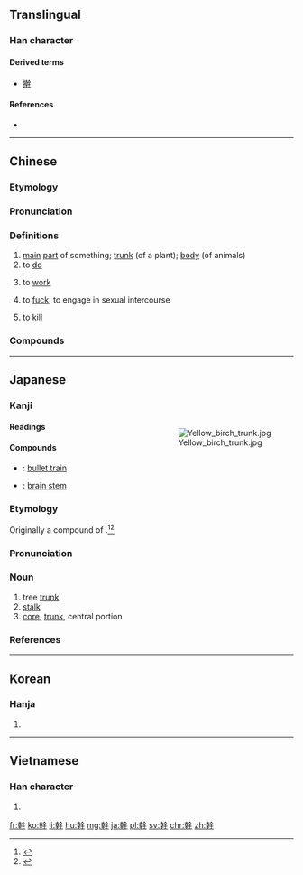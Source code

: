 {{also|干|榦}}
==Translingual==

===Han character===
{{Han char|rn=51|rad=干|as=10|sn=13|four=4844<sub>1</sub>|canj=十十人一十 (JJOMJ)|ids=⿰[[𠦝]]⿱[[𠆢]][[干]]}}

====Derived terms====
* [[擀]]

====References====
* {{Han ref|kx=0341.090|dkj=09183|dj=0650.010|hdz=10409.090|uh=5E79|ud=24185|bh=B746|bd=46918}}

----
==Chinese==
{{zh-forms|s=干}}

===Etymology===
{{Han compound|倝|干|c1=s|c2=p|ls=psc}}

===Pronunciation===
{{zh-pron
|m=gàn
|c=gon3
|md=gáng/guāng
|md_note=gáng - literary; guāng - colloquial
|mn=kàn
|w=2koe
|cat=n
}}

===Definitions===
{{zh-hanzi}}

# [[main]] [[part]] of something; [[trunk]] (of a plant); [[body]] (of animals)
# to [[do]]
#: {{zh-usex|你 在 '''幹{gàn}''' 什麼？|What are you '''doing'''?|link=y}}
# to [[work]]
#: {{zh-l|幹活|to work}}
#: {{zh-usex|你 是 '''幹{gàn}''' 什麼 的？|What is your '''job''?|link=y}}
# {{cx|vulgar|lang=zh}} to [[fuck]], to engage in sexual intercourse
#: {{zh-usex|'''幹{gàn}'''你媽！|'''Fuck''' you!|link=y}}
# {{cx|vulgar|lang=zh}} to [[kill]]

===Compounds===
{{der3
| {{zh-l|幹不來|cannot do it}}
| {{zh-l|幹不了|cannot do it}}
| {{zh-l|幹部|cadre}}
| {{zh-l|幹部學校}}, {{zh-l|幹校|cadre school}}
| {{zh-l|幹才|ability}}
| {{zh-l|幹道|main road}}
| {{zh-l|幹得過兒|can be done}}
| {{zh-l|幹掉|to finish, to kill}}
| {{zh-l|幹活|to work}}, {{zh-l|幹活兒}}
| {{zh-l|幹家|household manager}}
| {{zh-l|幹架|to quarrel}}
| {{zh-l|幹將|go-getter}}
| {{zh-l|幹勁}}, {{zh-l|幹勁兒|vigor}}
| {{zh-l|幹警|cadre and police}}
| {{zh-l|幹練|competent}}
| {{zh-l|幹流|trunk stream}}
| {{zh-l|幹路|main road}}
| {{zh-l|幹嘛}}, {{zh-l|幹嗎|why on earth}}
| {{zh-l|幹渠|trunk canal}}
| {{zh-l|幹什麼|do what? why?}}
| {{zh-l|幹事|secretary in charge}}
| {{zh-l|幹頭兒|worth}}
| {{zh-l|幹線|main line}}
| {{zh-l|幹仗|to quarrel}}
| {{zh-l|幹細胞|stem cell}}
| {{zh-l|樹幹|tree trunk}}
}}

----

==Japanese==

===Kanji===
{{ja-kanji|grade=5|rs=十11}}
<div style="float:right;">
[[Image:Yellow birch trunk.jpg|thumb]]
</div>

====Readings====
{{ja-readings
|on=[[かん]] (kan)
|kun=[[みき]] (miki), [[わざ]] (waza)
}}

====Compounds====
* {{ja-r|新幹線|しんかんせん}}: [[bullet train]]
* {{ja-r|脳幹|のうかん}}: [[brain stem]]

===Etymology===
{{ja-kanjitab|みき|yomi=k}}
Originally a compound of {{compound|lang=ja|sort=みき|身|tr1=mi|t1=body|木|tr2=ki|t2=tree}}.<ref name="KDJ">{{R:Kokugo Dai Jiten}}</ref><ref name="DJR">{{R:Daijirin}}</ref>

===Pronunciation===
{{ja-pron|yomi=k|みき|acc=1|acc_ref=DJR}}

===Noun===
{{ja-noun|みき}}

# tree [[trunk]]
# [[stalk]]
# [[core]], [[trunk]], central portion

===References===
<references/>

----

==Korean==

===Hanja===
{{ko-hanja|hangeul=[[간]]|rv=gan|mr=kan}}

# {{defn|lang=ko|sort=干10}}

----

==Vietnamese==

===Han character===
{{vi-hantu|cán|rs=干10}}

# {{defn|lang=vi|sort=干10}}

[[fr:幹]]
[[ko:幹]]
[[li:幹]]
[[hu:幹]]
[[mg:幹]]
[[ja:幹]]
[[pl:幹]]
[[sv:幹]]
[[chr:幹]]
[[zh:幹]]
